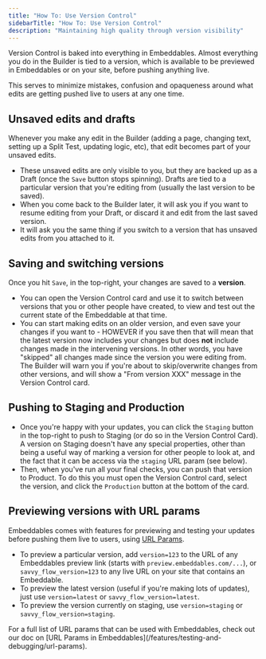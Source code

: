 ```yaml
---
title: "How To: Use Version Control"
sidebarTitle: "How To: Use Version Control"
description: "Maintaining high quality through version visibility"
---
```


Version Control is baked into everything in Embeddables. Almost everything you do in the Builder is tied to a version, which is available to be previewed in Embeddables or on your site, before pushing anything live.

This serves to minimize mistakes, confusion and opaqueness around what edits are getting pushed live to users at any one time.

## Unsaved edits and drafts

Whenever you make any edit in the Builder (adding a page, changing text, setting up a Split Test, updating logic, etc), that edit becomes part of your unsaved edits.

- These unsaved edits are only visible to you, but they are backed up as a Draft (once the `Save` button stops spinning).
  <Note>
    Drafts are tied to a particular version that you're editing from (usually
    the last version to be saved).
  </Note>
- When you come back to the Builder later, it will ask you if you want to resume editing from your Draft, or discard it and edit from the last saved version.
- It will ask you the same thing if you switch to a version that has unsaved edits from you attached to it.

## Saving and switching versions

Once you hit `Save`, in the top-right, your changes are saved to a **version**.

- You can open the Version Control card and use it to switch between versions that you or other people have created, to view and test out the current state of the Embeddable at that time.
- You can start making edits on an older version, and even save your changes if you want to - HOWEVER if you save then that will mean that the latest version now includes your changes but does **not** include changes made in the intervening versions. In other words, you have "skipped" all changes made since the version you were editing from.
  <Note>
    The Builder will warn you if you're about to skip/overwrite changes from
    other versions, and will show a "From version XXX" message in the Version
    Control card.
  </Note>

## Pushing to Staging and Production

- Once you're happy with your updates, you can click the `Staging` button in the top-right to push to Staging (or do so in the Version Control Card).
  <Note>
    A version on Staging doesn't have any special properties, other than being a
    useful way of marking a version for other people to look at, and the fact
    that it can be access via the `staging` URL param (see below).
  </Note>
- Then, when you've run all your final checks, you can push that version to Product. To do this you must open the Version Control card, select the version, and click the `Production` button at the bottom of the card.

## Previewing versions with URL params

Embeddables comes with features for previewing and testing your updates before pushing them live to users, using [URL Params](/features/testing-and-debugging/url-params).

- To preview a particular version, add `version=123` to the URL of any Embeddables preview link (starts with `preview.embeddables.com/...`), or `savvy_flow_version=123` to any live URL on your site that contains an Embeddable.
- To preview the latest version (useful if you're making lots of updates), just use `version=latest` or `savvy_flow_version=latest`.
- To preview the version currently on staging, use `version=staging` or `savvy_flow_version=staging`.

<Tip>
  For a full list of URL params that can be used with Embeddables, check out our
  doc on [URL Params in
  Embeddables](/features/testing-and-debugging/url-params).
</Tip>
